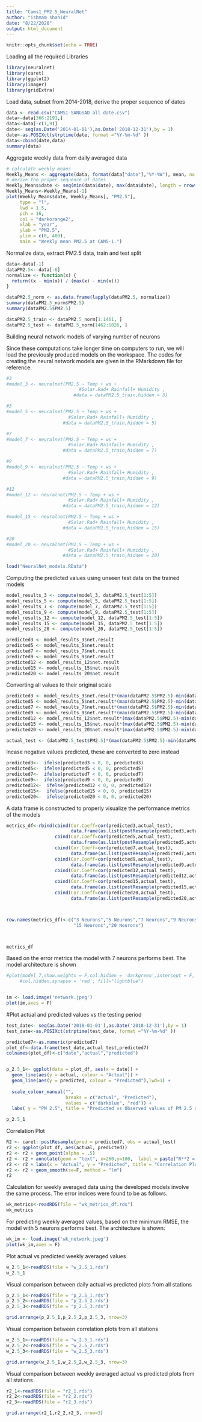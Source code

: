 ---
title: "Cams1_PM2.5_NeuralNet"
author: "ishmam shahid"
date: "8/22/2020"
output: html_document
---

```{r setup, include=FALSE}
knitr::opts_chunk$set(echo = TRUE)
```

Loading all the required Libraries
```{r, message=FALSE, warning=FALSE}
library(neuralnet)
library(caret)
library(ggplot2)
library(imager)
library(gridExtra)
```

Load data, subset from 2014-2018, derive the proper sequence of dates

```{r}
data <- read.csv("CAMS1-SANGSAD all date.csv")
data<-data[366:2191,]
data<-data[-c(1,9)]
date<- seq(as.Date('2014-01-01'),as.Date('2018-12-31'),by = 1)
date<-as.POSIXct(strptime(date, format ="%Y-%m-%d" ))
data<-cbind(date,data)
summary(data)
```

Aggregate weekly data from daily averaged data
```{r,warning=FALSE}
# calculate weekly means
Weekly_Means <- aggregate(data, format(data["date"],"%Y-%W"), mean, na.rm = TRUE)
# derive the proper sequence of dates
Weekly_Means$date <- seq(min(data$date), max(data$date), length = nrow(Weekly_Means))
Weekly_Means<-Weekly_Means[-1]
plot(Weekly_Means$date, Weekly_Means[, "PM2.5"],
     type = "l",
     lwd = 1.5,
     pch = 16,
     col = "darkorange2",
     xlab = "year",
     ylab = "PM2.5",
     ylim = c(0, 400),
     main = "Weekly mean PM2.5 at CAMS-1.")
```



Normalize data, extract PM2.5 data, train and test split
```{r}
data<-data[-1]
dataPM2.5<- data[-6]
normalize <- function(x) {
  return((x - min(x)) / (max(x) - min(x)))
}

dataPM2.5_norm <- as.data.frame(lapply(dataPM2.5, normalize))
summary(dataPM2.5_norm$PM2.5)
summary(dataPM2.5$PM2.5)

dataPM2.5_train <- dataPM2.5_norm[1:1461, ]
dataPM2.5_test <- dataPM2.5_norm[1462:1826, ]
```
Building neural network models of varying number of neurons

Since these computations take longer time on computers to run, we will load the previously produced models on the workspace. The codes for creating the neural network models are given in the RMarkdown file for reference.
```{r,warning=FALSE,echo=FALSE}
#3
#model_3 <- neuralnet(PM2.5 ~ Temp + ws +
                           #Solar.Rad+ Rainfall+ Humidity ,
                         #data = dataPM2.5_train,hidden = 3)

#5
#model_5 <- neuralnet(PM2.5 ~ Temp + ws +
                       #Solar.Rad+ Rainfall+ Humidity ,
                     #data = dataPM2.5_train,hidden = 5)

#7
#model_7 <- neuralnet(PM2.5 ~ Temp + ws +
                       #Solar.Rad+ Rainfall+ Humidity ,
                     #data = dataPM2.5_train,hidden = 7)

#9
#model_9 <- neuralnet(PM2.5 ~ Temp + ws +
                       #Solar.Rad+ Rainfall+ Humidity ,
                     #data = dataPM2.5_train,hidden = 9)

#12
#model_12 <- neuralnet(PM2.5 ~ Temp + ws +
                       #Solar.Rad+ Rainfall+ Humidity ,
                     #data = dataPM2.5_train,hidden = 12)

#model_15 <- neuralnet(PM2.5 ~ Temp + ws +
                       #Solar.Rad+ Rainfall+ Humidity ,
                     #data = dataPM2.5_train,hidden = 15)

#20
#model_20 <- neuralnet(PM2.5 ~ Temp + ws +
                       #Solar.Rad+ Rainfall+ Humidity ,
                     #data = dataPM2.5_train,hidden = 20)
```

```{r,warning=FALSE}
load("NeuralNet_models.RData")
```


Computing the predicted values using unseen test data on the trained models
```{r,warning=FALSE}
model_results_3 <- compute(model_3, dataPM2.5_test[1:5])
model_results_5 <- compute(model_5, dataPM2.5_test[1:5])
model_results_7 <- compute(model_7, dataPM2.5_test[1:5])
model_results_9 <- compute(model_9, dataPM2.5_test[1:5])
model_results_12 <- compute(model_12, dataPM2.5_test[1:5])
model_results_15 <- compute(model_15, dataPM2.5_test[1:5])
model_results_20 <- compute(model_20, dataPM2.5_test[1:5])

predicted3 <- model_results_3$net.result
predicted5 <- model_results_5$net.result
predicted7 <- model_results_7$net.result
predicted9 <- model_results_9$net.result
predicted12 <- model_results_12$net.result
predicted15 <- model_results_15$net.result
predicted20 <- model_results_20$net.result
```

Converting all values to their original scale
```{r,warning=FALSE}
predicted3 <- model_results_3$net.result*(max(dataPM2.5$PM2.5)-min(dataPM2.5$PM2.5))+min(dataPM2.5$PM2.5)
predicted5 <- model_results_5$net.result*(max(dataPM2.5$PM2.5)-min(dataPM2.5$PM2.5))+min(dataPM2.5$PM2.5)
predicted7 <- model_results_7$net.result*(max(dataPM2.5$PM2.5)-min(dataPM2.5$PM2.5))+min(dataPM2.5$PM2.5)
predicted9 <- model_results_9$net.result*(max(dataPM2.5$PM2.5)-min(dataPM2.5$PM2.5))+min(dataPM2.5$PM2.5)
predicted12 <- model_results_12$net.result*(max(dataPM2.5$PM2.5)-min(dataPM2.5$PM2.5))+min(dataPM2.5$PM2.5)
predicted15 <- model_results_15$net.result*(max(dataPM2.5$PM2.5)-min(dataPM2.5$PM2.5))+min(dataPM2.5$PM2.5)
predicted20 <- model_results_20$net.result*(max(dataPM2.5$PM2.5)-min(dataPM2.5$PM2.5))+min(dataPM2.5$PM2.5)

actual_test <- (dataPM2.5_test$PM2.5)*(max(dataPM2.5$PM2.5)-min(dataPM2.5$PM2.5))+min(dataPM2.5$PM2.5)

```

Incase negative values predicted, these are converted to zero instead
```{r,warning=FALSE}
predicted3<-  ifelse(predicted3 < 0, 0, predicted3)
predicted5<-  ifelse(predicted5 < 0, 0, predicted5)
predicted7<-  ifelse(predicted7 < 0, 0, predicted7)
predicted9<-  ifelse(predicted9 < 0, 0, predicted9)
predicted12<-  ifelse(predicted12 < 0, 0, predicted12)
predicted15<-  ifelse(predicted15 < 0, 0, predicted15)
predicted20<-  ifelse(predicted20 < 0, 0, predicted20)
```

A data frame is constructed to properly visualize the performance metrics of the models
```{r,warning=FALSE}
metrics_df<-rbind(cbind(Cor.Coeff=cor(predicted3,actual_test),
                        data.frame(as.list(postResample(predicted3,actual_test)))),
                  cbind(Cor.Coeff=cor(predicted5,actual_test),
                        data.frame(as.list(postResample(predicted5,actual_test)))),
                  cbind(Cor.Coeff=cor(predicted7,actual_test),
                        data.frame(as.list(postResample(predicted7,actual_test)))),
                  cbind(Cor.Coeff=cor(predicted9,actual_test),
                        data.frame(as.list(postResample(predicted9,actual_test)))),
                  cbind(Cor.Coeff=cor(predicted12,actual_test),
                        data.frame(as.list(postResample(predicted12,actual_test)))),
                  cbind(Cor.Coeff=cor(predicted15,actual_test),
                        data.frame(as.list(postResample(predicted15,actual_test)))),
                  cbind(Cor.Coeff=cor(predicted20,actual_test),
                        data.frame(as.list(postResample(predicted20,actual_test)))))



row.names(metrics_df)<-c("3 Neurons","5 Neurons","7 Neurons","9 Neurons","12 Neurons",
                         "15 Neurons","20 Neurons")



metrics_df
```

Based on the error metrics the model with 7 neurons performs best. The model architecture is shown
```{r,warning=FALSE}
#plot(model_7,show.weights = F,col.hidden = 'darkgreen',intercept = F,
     #col.hidden.synapse = 'red', fill="lightblue")


im <- load.image('network.jpeg')
plot(im,axes = F)
```



#Plot actual and predicted values vs the testing period
```{r,warning=FALSE}
test_date<- seq(as.Date('2018-01-01'),as.Date('2018-12-31'),by = 1)
test_date<-as.POSIXct(strptime(test_date, format ="%Y-%m-%d" ))

predicted7<-as.numeric(predicted7)
plot_df<-data.frame(test_date,actual_test,predicted7)
colnames(plot_df)<-c("date","actual","predicted")


p_2.5_1<- ggplot(data = plot_df, aes(x = date)) +
  geom_line(aes(y = actual, colour = "Actual")) +
  geom_line(aes(y = predicted, colour = "Predicted"),lwd=1) +
  
  scale_colour_manual("", 
                      breaks = c("Actual", "Predicted"),
                      values = c("darkblue", "red")) +
  labs( y = "PM 2.5", title = "Predicted vs Observed values of PM 2.5 during 2018 in CAMS-1")

p_2.5_1
```


Correlation Plot
```{r,warning=FALSE}
R2 <- caret::postResample(pred = predicted7, obs = actual_test)
r2 <- ggplot(plot_df, aes(actual, predicted))
r2 <- r2 + geom_point(alpha = .5)
r2 <- r2 + annotate(geom = "text", x=260,y=100,  label = paste("R**2 = ", round(R2[2], 3)))
r2 <- r2 + labs(x = "Actual", y = "Predicted", title = "Correlation Plot")
r2 <- r2 + geom_smooth(se=F, method = "lm")
r2
```



Calculation for weekly averaged data using the developed models involve the same process. The error indices were found to be as follows. 
```{r,warning=FALSE}
wk_metrics<-readRDS(file = "wk_metrics_df.rds")
wk_metrics
```


For predicting weekly averaged values, based on the minimum RMSE, the model with 5 neurons performs best. The architecture is shown:
```{r}
wk_im <- load.image('wk_network.jpeg')
plot(wk_im,axes = F)
```


Plot actual vs predicted weekly averaged values
```{r}
w_2.5_1<-readRDS(file = "w_2.5_1.rds")
w_2.5_1
```



Visual comparison between daily actual vs predicted plots from all stations
```{r}
p_2.5_1<-readRDS(file = "p_2.5_1.rds")
p_2.5_2<-readRDS(file = "p_2.5_2.rds")
p_2.5_3<-readRDS(file = "p_2.5_3.rds")

grid.arrange(p_2.5_1,p_2.5_2,p_2.5_3, nrow=3)

```



Visual comparison between correlation plots from all stations
```{r}
w_2.5_1<-readRDS(file = "w_2.5_1.rds")
w_2.5_2<-readRDS(file = "w_2.5_2.rds")
w_2.5_3<-readRDS(file = "w_2.5_3.rds")

grid.arrange(w_2.5_1,w_2.5_2,w_2.5_3, nrow=3)

```



Visual comparison between weekly averaged actual vs predicted plots from all stations
```{r,message=F}
r2_1<-readRDS(file = "r2_1.rds")
r2_2<-readRDS(file = "r2_2.rds")
r2_3<-readRDS(file = "r2_3.rds")

grid.arrange(r2_1,r2_2,r2_3, nrow=3)

```
















